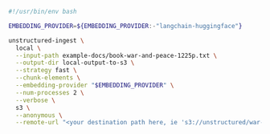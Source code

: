 ```bash Shell
#!/usr/bin/env bash

EMBEDDING_PROVIDER=${EMBEDDING_PROVIDER:-"langchain-huggingface"}

unstructured-ingest \
  local \
  --input-path example-docs/book-war-and-peace-1225p.txt \
  --output-dir local-output-to-s3 \
  --strategy fast \
  --chunk-elements \
  --embedding-provider "$EMBEDDING_PROVIDER" \
  --num-processes 2 \
  --verbose \
  s3 \
  --anonymous \
  --remote-url "<your destination path here, ie 's3://unstructured/war-and-peace-output'>"
```
